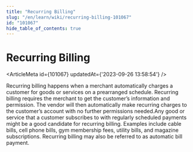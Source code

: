 ```yaml
---
title: "Recurring Billing"
slug: "/en/learn/wiki/recurring-billing-101067"
id: "101067"
hide_table_of_contents: true
---
```



# Recurring Billing

<ArticleMeta id={101067} updatedAt={'2023-09-26 13:58:54'} />
<div className='border-solid border-b border-t-0 my-4 border-[var(--ifm-color-gray-300)]' />

Recurring billing happens when a merchant automatically charges a customer for goods or services on a prearranged schedule. Recurring billing requires the merchant to get the customer’s information and permission. The vendor will then automatically make recurring charges to the customer’s account with no further permissions needed.Any good or service that a customer subscribes to with regularly scheduled payments might be a good candidate for recurring billing. Examples include cable bills, cell phone bills, gym membership fees, utility bills, and magazine subscriptions. Recurring billing may also be referred to as automatic bill payment.

